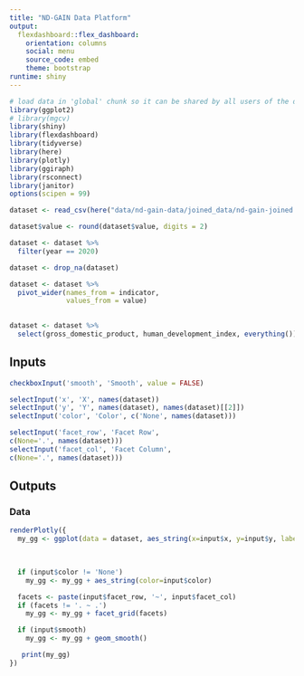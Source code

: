 ```yaml
---
title: "ND-GAIN Data Platform"
output: 
  flexdashboard::flex_dashboard:
    orientation: columns
    social: menu
    source_code: embed
    theme: bootstrap
runtime: shiny
---
```




```r
# load data in 'global' chunk so it can be shared by all users of the dashboard
library(ggplot2)
# library(mgcv)
library(shiny)
library(flexdashboard)
library(tidyverse)
library(here)
library(plotly)
library(ggiraph)
library(rsconnect)
library(janitor)
options(scipen = 99)
```

```r
dataset <- read_csv(here("data/nd-gain-data/joined_data/nd-gain-joined.csv"))
```

```r
dataset$value <- round(dataset$value, digits = 2)
```

```r
dataset <- dataset %>% 
  filter(year == 2020)
```

```r
dataset <- drop_na(dataset)
```

```r
dataset <- dataset %>% 
  pivot_wider(names_from = indicator, 
              values_from = value)
  
```

```r
dataset <- dataset %>%
  select(gross_domestic_product, human_development_index, everything())
```


Inputs {.sidebar}
-----------------------------------------------------------------------

```r
checkboxInput('smooth', 'Smooth', value = FALSE)

selectInput('x', 'X', names(dataset))
selectInput('y', 'Y', names(dataset), names(dataset)[[2]])
selectInput('color', 'Color', c('None', names(dataset)))

selectInput('facet_row', 'Facet Row',
c(None='.', names(dataset)))
selectInput('facet_col', 'Facet Column',
c(None='.', names(dataset)))
```

Outputs
-----------------------------------------------------------------------

### Data

```r


renderPlotly({
  my_gg <- ggplot(data = dataset, aes_string(x=input$x, y=input$y, label = "Name")) + geom_point() + theme_minimal()
  

 
  if (input$color != 'None')
    my_gg <- my_gg + aes_string(color=input$color)

  facets <- paste(input$facet_row, '~', input$facet_col)
  if (facets != '. ~ .')
    my_gg <- my_gg + facet_grid(facets)

  if (input$smooth)
    my_gg <- my_gg + geom_smooth()

   print(my_gg)
})


```
